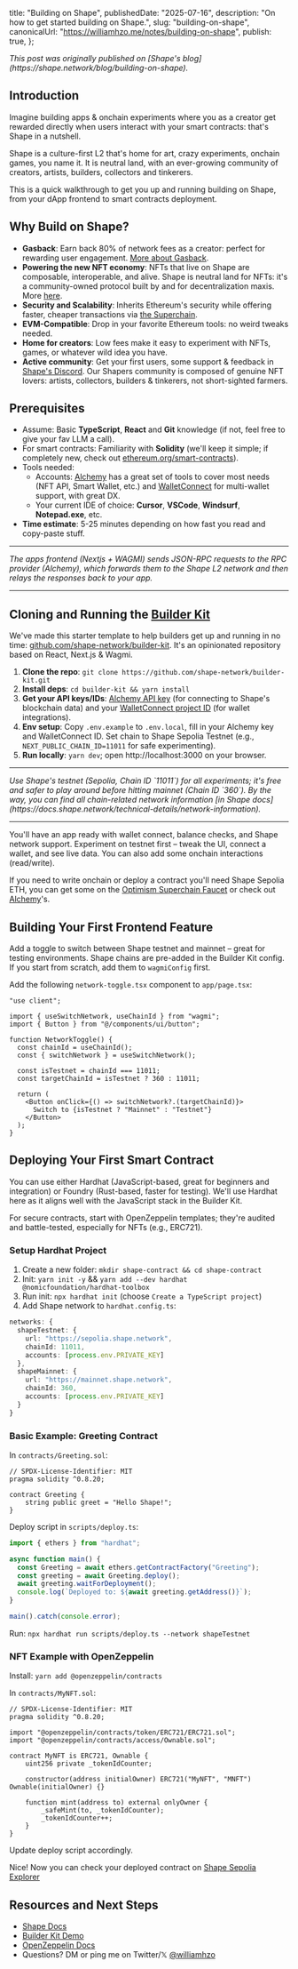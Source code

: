   title: "Building on Shape",
  publishedDate: "2025-07-16",
  description: "On how to get started building on Shape.",
  slug: "building-on-shape",
  canonicalUrl: "https://williamhzo.me/notes/building-on-shape",
  publish: true,
};

<em>
  This post was originally published on [Shape's
  blog](https://shape.network/blog/building-on-shape).
</em>

## Introduction

Imagine building apps & onchain experiments where you as a creator get rewarded directly when users interact with your smart contracts: that's Shape in a nutshell.

Shape is a culture-first L2 that's home for art, crazy experiments, onchain games, you name it. It is neutral land, with an ever-growing community of creators, artists, builders, collectors and tinkerers.

This is a quick walkthrough to get you up and running building on Shape, from your dApp frontend to smart contracts deployment.

## Why Build on Shape?

- **Gasback**: Earn back 80% of network fees as a creator: perfect for rewarding user engagement. [More about Gasback](https://docs.shape.network/gasback).
- **Powering the new NFT economy**: NFTs that live on Shape are composable, interoperable, and alive. Shape is neutral land for NFTs: it's a community-owned protocol built by and for decentralization maxis. More [here](https://shape.network/why).
- **Security and Scalability**: Inherits Ethereum's security while offering faster, cheaper transactions via [the Superchain](https://www.superchain.eco/).
- **EVM-Compatible**: Drop in your favorite Ethereum tools: no weird tweaks needed.
- **Home for creators**: Low fees make it easy to experiment with NFTs, games, or whatever wild idea you have.
- **Active community**: Get your first users, some support & feedback in [Shape's Discord](https://discord.com/invite/shape-l2). Our Shapers community is composed of genuine NFT lovers: artists, collectors, builders & tinkerers, not short-sighted farmers.

## Prerequisites

- Assume: Basic **TypeScript**, **React** and **Git** knowledge (if not, feel free to give your fav LLM a call).
- For smart contracts: Familiarity with **Solidity** (we'll keep it simple; if completely new, check out [ethereum.org/smart-contracts](https://ethereum.org/en/smart-contracts/)).
- Tools needed:
  - Accounts: [Alchemy](https://www.alchemy.com) has a great set of tools to cover most needs (NFT API, Smart Wallet, etc.) and [WalletConnect](https://cloud.walletconnect.com/) for multi-wallet support, with great DX.
  - Your current IDE of choice: **Cursor**, **VSCode**, **Windsurf**, **Notepad.exe**, etc.
- **Time estimate**: 5-25 minutes depending on how fast you read and copy-paste stuff.

---

<em>
  The apps frontend (Nextjs + WAGMI) sends JSON-RPC requests to the RPC provider
  (Alchemy), which forwards them to the Shape L2 network and then relays the
  responses back to your app.
</em>

---

## Cloning and Running the [Builder Kit](https://github.com/shape-network/builder-kit)

We've made this starter template to help builders get up and running in no time: [github.com/shape-network/builder-kit](https://github.com/shape-network/builder-kit). It's an opinionated repository based on React, Next.js & Wagmi.

1. **Clone the repo**: `git clone https://github.com/shape-network/builder-kit.git`
2. **Install deps**: `cd builder-kit && yarn install`
3. **Get your API keys/IDs**: [Alchemy API key](https://www.alchemy.com/docs/reference/api-overview) (for connecting to Shape's blockchain data) and your [WalletConnect project ID](https://cloud.walletconnect.com/) (for wallet integrations).
4. **Env setup**: Copy `.env.example` to `.env.local`, fill in your Alchemy key and WalletConnect ID. Set chain to Shape Sepolia Testnet (e.g., `NEXT_PUBLIC_CHAIN_ID=11011` for safe experimenting).
5. **Run locally**: `yarn dev`; open http://localhost:3000 on your browser.

---

<em>
  Use Shape's testnet (Sepolia, Chain ID `11011`) for all experiments; it's free
  and safer to play around before hitting mainnet (Chain ID `360`). By the way,
  you can find all chain-related network information [in Shape
  docs](https://docs.shape.network/technical-details/network-information).
</em>

---

You'll have an app ready with wallet connect, balance checks, and Shape network support. Experiment on testnet first – tweak the UI, connect a wallet, and see live data. You can also add some onchain interactions (read/write).

If you need to write onchain or deploy a contract you'll need Shape Sepolia ETH, you can get some on the [Optimism Superchain Faucet](https://console.optimism.io/faucet) or check out [Alchemy](https://www.alchemy.com/faucets/shape-sepolia)'s.

## Building Your First Frontend Feature

Add a toggle to switch between Shape testnet and mainnet – great for testing environments. Shape chains are pre-added in the Builder Kit config. If you start from scratch, add them to `wagmiConfig` first.

Add the following `network-toggle.tsx` component to `app/page.tsx`:

```tsx
"use client";

import { useSwitchNetwork, useChainId } from "wagmi";
import { Button } from "@/components/ui/button";

function NetworkToggle() {
  const chainId = useChainId();
  const { switchNetwork } = useSwitchNetwork();

  const isTestnet = chainId === 11011;
  const targetChainId = isTestnet ? 360 : 11011;

  return (
    <Button onClick={() => switchNetwork?.(targetChainId)}>
      Switch to {isTestnet ? "Mainnet" : "Testnet"}
    </Button>
  );
}
```

## Deploying Your First Smart Contract

You can use either Hardhat (JavaScript-based, great for beginners and integration) or Foundry (Rust-based, faster for testing). We'll use Hardhat here as it aligns well with the JavaScript stack in the Builder Kit.

For secure contracts, start with OpenZeppelin templates; they're audited and battle-tested, especially for NFTs (e.g., ERC721).

### Setup Hardhat Project

1. Create a new folder: `mkdir shape-contract && cd shape-contract`
2. Init: `yarn init -y` && `yarn add --dev hardhat @nomicfoundation/hardhat-toolbox`
3. Run init: `npx hardhat init` (choose `Create a TypeScript project`)
4. Add Shape network to `hardhat.config.ts`:

```ts
networks: {
  shapeTestnet: {
    url: "https://sepolia.shape.network",
    chainId: 11011,
    accounts: [process.env.PRIVATE_KEY]
  },
  shapeMainnet: {
    url: "https://mainnet.shape.network",
    chainId: 360,
    accounts: [process.env.PRIVATE_KEY]
  }
}
```

### Basic Example: Greeting Contract

In `contracts/Greeting.sol`:

```solidity
// SPDX-License-Identifier: MIT
pragma solidity ^0.8.20;

contract Greeting {
    string public greet = "Hello Shape!";
}
```

Deploy script in `scripts/deploy.ts`:

```ts
import { ethers } from "hardhat";

async function main() {
  const Greeting = await ethers.getContractFactory("Greeting");
  const greeting = await Greeting.deploy();
  await greeting.waitForDeployment();
  console.log(`Deployed to: ${await greeting.getAddress()}`);
}

main().catch(console.error);
```

Run: `npx hardhat run scripts/deploy.ts --network shapeTestnet`

### NFT Example with OpenZeppelin

Install: `yarn add @openzeppelin/contracts`

In `contracts/MyNFT.sol`:

```solidity
// SPDX-License-Identifier: MIT
pragma solidity ^0.8.20;

import "@openzeppelin/contracts/token/ERC721/ERC721.sol";
import "@openzeppelin/contracts/access/Ownable.sol";

contract MyNFT is ERC721, Ownable {
    uint256 private _tokenIdCounter;

    constructor(address initialOwner) ERC721("MyNFT", "MNFT") Ownable(initialOwner) {}

    function mint(address to) external onlyOwner {
        _safeMint(to, _tokenIdCounter);
        _tokenIdCounter++;
    }
}
```

Update deploy script accordingly.

Nice! Now you can check your deployed contract on [Shape Sepolia Explorer](https://sepolia.shapescan.xyz/)

## Resources and Next Steps

- [Shape Docs](https://docs.shape.network)
- [Builder Kit Demo](https://github.com/shape-network/builder-kit)
- [OpenZeppelin Docs](https://docs.openzeppelin.com/contracts/5.x/)
- Questions? DM or ping me on Twitter/𝕏 [@williamhzo](https://x.com/williamhzo)
